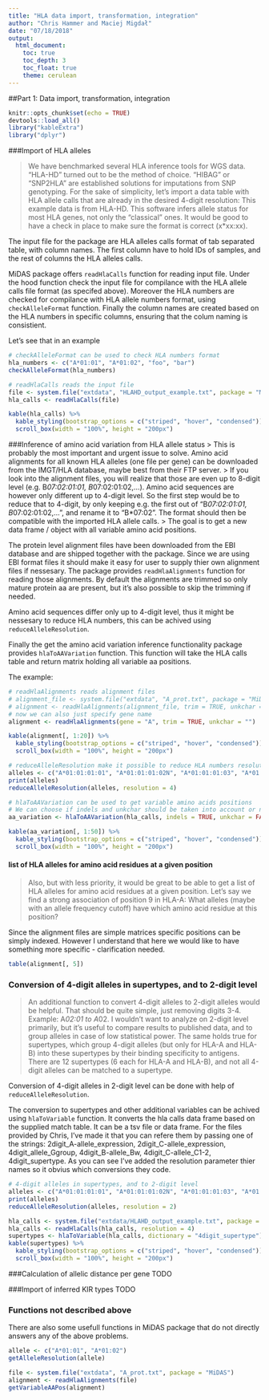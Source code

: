 ```yaml
---
title: "HLA data import, transformation, integration"
author: "Chris Hammer and Maciej Migdał"
date: "07/18/2018"
output: 
  html_document:
    toc: true
    toc_depth: 3
    toc_float: true
    theme: cerulean
---
```


##Part 1: Data import, transformation, integration

```r
knitr::opts_chunk$set(echo = TRUE)
devtools::load_all()
library("kableExtra")
library("dplyr")
```

###Import of HLA alleles

> We have benchmarked several HLA inference tools for WGS data. “HLA-HD” turned out to be the method of choice. “HIBAG” or “SNP2HLA” are established solutions for imputations from SNP genotyping. For the sake of simplicity, let’s import a data table with HLA allele calls that are already in the desired 4-digit resolution:
> This example data is from HLA-HD. This software infers allele status for most HLA genes, not only the “classical” ones. It would be good to have a check in place to make sure the format is correct (x*xx:xx).

The input file for the package are HLA alleles calls format of tab separated
table, with column names. The first column have to hold IDs of samples, and
the rest of columns the HLA alleles calls. 

MiDAS package offers `readHlaCalls` function for reading input file. Under the
hood function check the input file for compilance with the HLA allele calls 
file format (as specifed above). Moreover the HLA numbers are checked for 
compilance with HLA allele numbers format, using `checkAlleleFormat` function.
Finally the column names are created based on the HLA numbers in specific 
columns, ensuring that the colum naming is consistient.

Let's see that in an example
```r
# checkAlleleFormat can be used to check HLA numbers format
hla_numbers <- c("A*01:01", "A*01:02", "foo", "bar")
checkAlleleFormat(hla_numbers)

# readHlaCalls reads the input file
file <- system.file("extdata", "HLAHD_output_example.txt", package = "MiDAS")
hla_calls <- readHlaCalls(file)

kable(hla_calls) %>%
  kable_styling(bootstrap_options = c("striped", "hover", "condensed")) %>%
  scroll_box(width = "100%", height = "200px")
```

###Inference of amino acid variation from HLA allele status
> This is probably the most important and urgent issue to solve. Amino acid alignments for all known HLA alleles (one file per gene) can be downloaded from the IMGT/HLA database, maybe best from their FTP server.
> If you look into the alignment files, you will realize that those are even up to 8-digit level (e.g. B*07:02:01:01, B*07:02:01:02,…). Amino acid sequences are however only different up to 4-digit level. So the first step would be to reduce that to 4-digit, by only keeping e.g. the first out of “B*07:02:01:01, B*07:02:01:02,…”, and rename it to “B*07:02”. The format should then be compatible with the imported HLA allele calls.
> The goal is to get a new data frame / object with all variable amino acid positions.

The protein level alignment files have been downloaded from the EBI database and
are shipped together with the package. Since we are using EBI format files it 
should make it easy for user to supply thier own alignment files if nessesary.
The package provides `readHlaAlignments` function for reading those alignments.
By default the alignments are trimmed so only mature protein aa are present, but
it's also possible to skip the trimming if needed.

Amino acid sequences differ only up to 4-digit level, thus it might be nessesary
to reduce HLA numbers, this can be achived using `reduceAlleleResolution`.

Finally the get the amino acid variation inference functionality package 
provides `hlaToAAVariation` function. This function will take the HLA calls 
table and return matrix holding all variable aa positions.

The example:
```r
# readHlaAlignments reads alignment files
# alignment_file <- system.file("extdata", "A_prot.txt", package = "MiDAS")
# alignment <- readHlaAlignments(alignment_file, trim = TRUE, unkchar = "")
# now we can also just specify gene name
alignment <- readHlaAlignments(gene = "A", trim = TRUE, unkchar = "")

kable(alignment[, 1:20]) %>%
  kable_styling(bootstrap_options = c("striped", "hover", "condensed")) %>%
  scroll_box(width = "100%", height = "200px")

# reduceAlleleResolution make it possible to reduce HLA numbers resolution
alleles <- c("A*01:01:01:01", "A*01:01:01:02N", "A*01:01:01:03", "A*01:01:01:04", "A*01:01:01:05")
print(alleles)
reduceAlleleResolution(alleles, resolution = 4)

# hlaToAAVariation can be used to get variable amino acids positions
# We can choose if indels and unkchar should be taken into account or not
aa_variation <- hlaToAAVariation(hla_calls, indels = TRUE, unkchar = FALSE)

kable(aa_variation[, 1:50]) %>%
  kable_styling(bootstrap_options = c("striped", "hover", "condensed")) %>%
  scroll_box(width = "100%", height = "200px")
```

#### list of HLA alleles for amino acid residues at a given position
> Also, but with less priority, it would be great to be able to get a list of HLA alleles for amino acid residues at a given position. Let's say we find a strong association of position 9 in HLA-A: What alleles (maybe with an allele frequency cutoff) have which amino acid residue at this position?

Since the alignment files are simple matrices specific positions can be simply
indexed. However I understand that here we would like to have something more
specific - clarification needed.
```r
table(alignment[, 5])
```

### Conversion of 4-digit alleles in supertypes, and to 2-digit level
> An additional function to convert 4-digit alleles to 2-digit alleles would be helpful. That should be quite simple, just removing digits 3-4. Example: A*02:01 to A*02. I wouldn’t want to analyze on 2-digit level primarily, but it’s useful to compare results to published data, and to group alleles in case of low statistical power.
> The same holds true for supertypes, which group 4-digit alleles (but only for HLA-A and HLA-B) into these supertypes by their binding specificity to antigens. There are 12 supertypes (6 each for HLA-A and HLA-B), and not all 4-digit alleles can be matched to a supertype.

Conversion of 4-digit alleles in 2-digit level can be done with help of 
`reduceAlleleResolution`. 

The conversion to supertypes and other additional variables can be achived using
`hlaToVariable` function. It converts the hla calls data frame based on the 
supplied match table. It can be a tsv file or data frame. For the files provided
by Chris, I've made it that you can refere them by passing one of the strings:
2digit_A-allele_expression, 2digit_C-allele_expression, 4digit_allele_Ggroup,
4digit_B-allele_Bw, 4digit_C-allele_C1-2, 4digit_supertype. As you can see
I've added the resolution parameter thier names so it obvius which conversions
they code.
```r
# 4-digit alleles in supertypes, and to 2-digit level
alleles <- c("A*01:01:01:01", "A*01:01:01:02N", "A*01:01:01:03", "A*01:01:01:04", "A*01:01:01:05")
print(alleles)
reduceAlleleResolution(alleles, resolution = 2)

hla_calls <- system.file("extdata/HLAHD_output_example.txt", package = "MiDAS")
hla_calls <- readHlaCalls(hla_calls, resolution = 4)
supertypes <- hlaToVariable(hla_calls, dictionary = "4digit_supertype")
kable(supertypes) %>%
  kable_styling(bootstrap_options = c("striped", "hover", "condensed")) %>%
  scroll_box(width = "100%", height = "200px")
```

###Calculation of allelic distance per gene
TODO

###Import of inferred KIR types
TODO

### Functions not described above
There are also some usefull functions in MiDAS package that do not directly
answers any of the above problems.

```r
allele <- c("A*01:01", "A*01:02")
getAlleleResolution(allele)

file <- system.file("extdata", "A_prot.txt", package = "MiDAS")
alignment <- readHlaAlignments(file)
getVariableAAPos(alignment)
```
